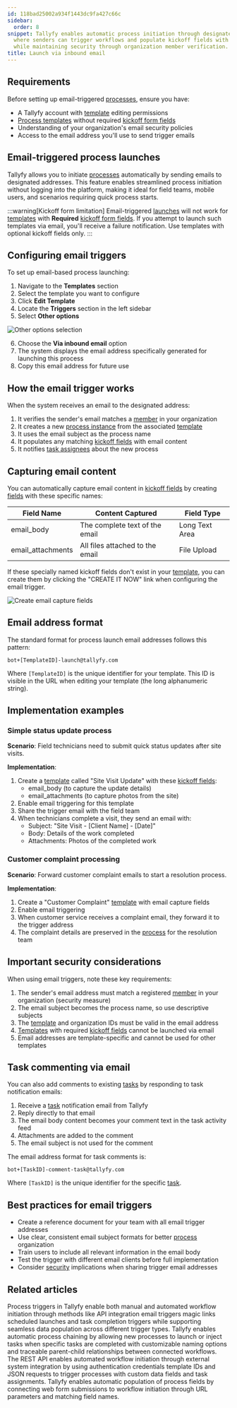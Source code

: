 ```yaml
---
id: 118bad25002a934f1443dc9fa427c66c
sidebar:
  order: 8
snippet: Tallyfy enables automatic process initiation through designated email addresses
  where senders can trigger workflows and populate kickoff fields with email content
  while maintaining security through organization member verification.
title: Launch via inbound email
---
```


## Requirements

Before setting up email-triggered [processes](/products/pro/tracking-and-tasks/processes/), ensure you have:
- A Tallyfy account with [template](/products/pro/documenting/templates/) editing permissions
- [Process templates](/products/pro/documenting/templates/) without required [kickoff form fields](/products/pro/launching/triggers/kick-off-forms/)
- Understanding of your organization\'s email security policies
- Access to the email address you'll use to send trigger emails

## Email-triggered process launches

Tallyfy allows you to initiate [processes](/products/pro/tracking-and-tasks/processes/) automatically by sending emails to designated addresses. This feature enables streamlined process initiation without logging into the platform, making it ideal for field teams, mobile users, and scenarios requiring quick process starts.

:::warning[Kickoff form limitation]
Email-triggered [launches](/products/pro/launching/) will not work for [templates](/products/pro/documenting/templates/) with **Required** [kickoff form fields](/products/pro/launching/triggers/kick-off-forms/). If you attempt to launch such templates via email, you'll receive a failure notification. Use templates with optional kickoff fields only.
:::

## Configuring email triggers

To set up email-based process launching:

1. Navigate to the **Templates** section
2. Select the template you want to configure
3. Click **Edit Template**
4. Locate the **Triggers** section in the left sidebar
5. Select **Other options**

![Other options selection](https://screenshots.tallyfy.com/tallyfy%2Fpro%2Fdesktop-light-select-other-options-triggers.png)

6. Choose the **Via inbound email** option
7. The system displays the email address specifically generated for launching this process
8. Copy this email address for future use

## How the email trigger works

When the system receives an email to the designated address:

1. It verifies the sender's email matches a [member](/products/pro/documenting/members/) in your organization
2. It creates a new [process instance](/products/pro/tracking-and-tasks/processes/) from the associated [template](/products/pro/documenting/templates/)
3. It uses the email subject as the process name
4. It populates any matching [kickoff fields](/products/pro/launching/triggers/kick-off-forms/) with email content
5. It notifies [task assignees](/products/pro/documenting/templates/edit-templates/understanding-assignment-types/) about the new process

## Capturing email content

You can automatically capture email content in [kickoff fields](/products/pro/launching/triggers/kick-off-forms/) by creating [fields](/products/pro/tracking-and-tasks/tasks/what-are-form-fields-in-tallyfy/) with these specific names:

| Field Name | Content Captured | Field Type |
|------------|------------------|------------|
| email_body | The complete text of the email | Long Text Area |
| email_attachments | All files attached to the email | File Upload |

If these specially named kickoff fields don't exist in your [template](/products/pro/documenting/templates/), you can create them by clicking the "CREATE IT NOW" link when configuring the email trigger.

![Create email capture fields](https://screenshots.tallyfy.com/tallyfy%2Fpro%2Fdesktop-light-create-email-fields.png)

## Email address format

The standard format for process launch email addresses follows this pattern:

```
bot+[TemplateID]-launch@tallyfy.com
```

Where `[TemplateID]` is the unique identifier for your template. This ID is visible in the URL when editing your template (the long alphanumeric string).

## Implementation examples

### Simple status update process

**Scenario**: Field technicians need to submit quick status updates after site visits.

**Implementation**:
1. Create a [template](/products/pro/documenting/templates/) called "Site Visit Update" with these [kickoff fields](/products/pro/launching/triggers/kick-off-forms/):
   - email_body (to capture the update details)
   - email_attachments (to capture photos from the site)
2. Enable email triggering for this template
3. Share the trigger email with the field team
4. When technicians complete a visit, they send an email with:
   - Subject: "Site Visit - [Client Name] - [Date]"
   - Body: Details of the work completed
   - Attachments: Photos of the completed work

### Customer complaint processing

**Scenario**: Forward customer complaint emails to start a resolution process.

**Implementation**:
1. Create a "Customer Complaint" [template](/products/pro/documenting/templates/) with email capture fields
2. Enable email triggering
3. When customer service receives a complaint email, they forward it to the trigger address
4. The complaint details are preserved in the [process](/products/pro/tracking-and-tasks/processes/) for the resolution team

## Important security considerations

When using email triggers, note these key requirements:

1. The sender's email address must match a registered [member](/products/pro/documenting/members/) in your organization (security measure)
2. The email subject becomes the process name, so use descriptive subjects
3. The [template](/products/pro/documenting/templates/) and organization IDs must be valid in the email address
4. [Templates](/products/pro/documenting/templates/) with required [kickoff fields](/products/pro/launching/triggers/kick-off-forms/) cannot be launched via email
5. Email addresses are template-specific and cannot be used for other templates

## Task commenting via email

You can also add comments to existing [tasks](/products/pro/tracking-and-tasks/tasks/) by responding to task notification emails:

1. Receive a [task](/products/pro/tracking-and-tasks/tasks/) notification email from Tallyfy
2. Reply directly to that email
3. The email body content becomes your comment text in the task activity feed
4. Attachments are added to the comment
5. The email subject is not used for the comment

The email address format for task comments is:

```
bot+[TaskID]-comment-task@tallyfy.com
```

Where `[TaskID]` is the unique identifier for the specific [task](/products/pro/tracking-and-tasks/tasks/).

## Best practices for email triggers

- Create a reference document for your team with all email trigger addresses
- Use clear, consistent email subject formats for better [process](/products/pro/tracking-and-tasks/processes/) organization
- Train users to include all relevant information in the email body
- Test the trigger with different email clients before full implementation
- Consider [security](/products/pro/compliance/) implications when sharing trigger email addresses


## Related articles
<CardGrid>
<LinkTitleCard header="<b>Launching > Triggers</b>" href="/products/pro/launching/triggers/" > Process triggers in Tallyfy enable both manual and automated workflow initiation through methods like API integration email triggers magic links scheduled launches and task completion triggers while supporting seamless data population across different trigger types. </LinkTitleCard>
<LinkTitleCard header="<b>Launching > Launch another process when a task is completed</b>" href="/products/pro/launching/launch-process-when-task-is-completed/" > Tallyfy enables automatic process chaining by allowing new processes to launch or inject tasks when specific tasks are completed with customizable naming options and traceable parent-child relationships between connected workflows. </LinkTitleCard>
<LinkTitleCard header="<b>Triggers > Launch via API</b>" href="/products/pro/launching/triggers/via-api/" > The REST API enables automated workflow initiation through external system integration by using authentication credentials template IDs and JSON requests to trigger processes with custom data fields and task assignments. </LinkTitleCard>
<LinkTitleCard header="<b>Launching > Launch a process from a web form</b>" href="/products/pro/launching/how-to-launch-a-tallyfy-process-from-a-webform/" > Tallyfy enables automatic population of process fields by connecting web form submissions to workflow initiation through URL parameters and matching field names. </LinkTitleCard>
</CardGrid>